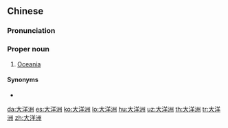 ==Chinese==
{{zh-forms|type=21}}

===Pronunciation===
{{zh-pron
|m=Dàyángzhōu
|c=daai6 joeng4 zau1
|h=pfs=Thai-yòng-chû
|md=Dâi-iòng-ciŭ
|mn=Tāi-iûⁿ-chiu
|w=3da hhian tseu
|cat=pn
}}
{{attention|wuu|please check}}

===Proper noun===
{{zh-proper noun}}

# [[Oceania]]

====Synonyms====
* {{zh-l|海洋洲}}

{{zh-cat|Continents}}

[[da:大洋洲]]
[[es:大洋洲]]
[[ko:大洋洲]]
[[lo:大洋洲]]
[[hu:大洋洲]]
[[uz:大洋洲]]
[[th:大洋洲]]
[[tr:大洋洲]]
[[zh:大洋洲]]